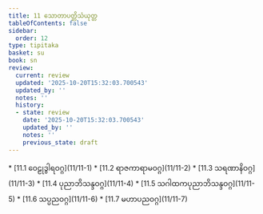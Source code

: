 ```yaml
---
title: 11 သောတာပတ္တိသံယုတ္တ
tableOfContents: false
sidebar:
  order: 12
type: tipitaka
basket: su
book: sn
review:
  current: review
  updated: '2025-10-20T15:32:03.700543'
  updated_by: ''
  notes: ''
  history:
  - state: review
    date: '2025-10-20T15:32:03.700543'
    updated_by: ''
    notes: ''
    previous_state: draft
---
```



<DynamicBreadcrumb />


<ReviewStatus review={frontmatter.review} showDetails={true} />

<HypothesisAnnotation frontmatter={frontmatter} />



<TableOfContents book="sn" section="11">
* [11.1 ဝေဠုဒွါရဝဂ္ဂ](11/11-1)
* [11.2 ရာဇကာရာမဝဂ္ဂ](11/11-2)
* [11.3 သရဏာနိဝဂ္ဂ](11/11-3)
* [11.4 ပုညာဘိသန္ဒဝဂ္ဂ](11/11-4)
* [11.5 သဂါထကပုညာဘိသန္ဒဝဂ္ဂ](11/11-5)
* [11.6 သပ္ပညဝဂ္ဂ](11/11-6)
* [11.7 မဟာပညဝဂ္ဂ](11/11-7)
</TableOfContents>